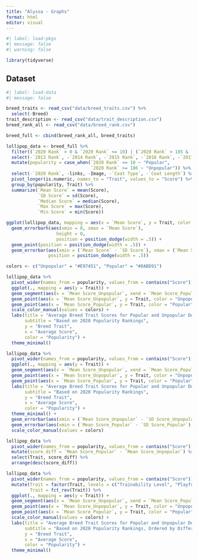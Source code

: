 ```yaml
---
title: "Alyssa - Graphs"
format: html
editor: visual
---
```


```r
#| label: load-pkgs
#| message: false
#| warning: false

library(tidyverse)
```

## Dataset

```r
#| label: load-data
#| message: false

breed_traits <- read_csv("data/breed_traits.csv") %>%
  select(-Breed)
trait_description <- read_csv("data/trait_description.csv")
breed_rank_all <- read_csv("data/breed_rank.csv")

breed_full <- cbind(breed_rank_all, breed_traits)
```

```r
lollipop_data <- breed_full %>%
  filter((`2020 Rank` > 0 & `2020 Rank` <= 10) | (`2020 Rank` > 185 & `2020 Rank` <= 195)) %>%
  select(-`2013 Rank`, -`2014 Rank`, -`2015 Rank`, -`2016 Rank`, -`2017 Rank`, -`2018 Rank`, -`2019 Rank`) %>%
  mutate(popularity = case_when(`2020 Rank` <= 10 ~ "Popular", 
                                `2020 Rank` >= 186 ~ "Unpopular")) %>%
  select(-`2020 Rank`, -links, -Image, -`Coat Type`, -`Coat Length`) %>%
  pivot_longer(is.numeric, names_to = "Trait", values_to = "Score") %>%
  group_by(popularity, Trait) %>%
  summarize(`Mean Score` = mean(Score), 
            `SD Score` = sd(Score), 
            `Median Score` = median(Score), 
            `Max Score` = max(Score), 
            `Min Score` = min(Score))
```

```r
ggplot(lollipop_data, mapping = aes(x = `Mean Score`, y = Trait, color = popularity)) +
  geom_errorbarh(aes(xmin = 0, xmax = `Mean Score`),
                   height = 0,
                   position = position_dodge(width = .5)) +
  geom_point(position = position_dodge(width = .5)) +
  geom_errorbar(aes(xmin = (`Mean Score` - `SD Score`), xmax = (`Mean Score` + `SD Score`)),
                position = position_dodge(width = .5)) 
```

```r
colors <- c("Unpopular" = "#E97451", "Popular" = "#8ABD91")

lollipop_data %>%
  pivot_wider(names_from = popularity, values_from = contains("Score")) %>%
  ggplot(., mapping = aes(y = Trait)) +
  geom_segment(aes(x = `Mean Score_Unpopular`, xend = `Mean Score_Popular`, y = Trait, yend = Trait), color = "darkgrey") +
  geom_point(aes(x = `Mean Score_Unpopular`, y = Trait, color = "Unpopular")) +
  geom_point(aes(x = `Mean Score_Popular`, y = Trait, color = "Popular")) +
  scale_color_manual(values = colors) +
  labs(title = "Average Breed Trait Scores for Popular and Unpopular Dogs", 
       subtitle = "Based on 2020 Popularity Rankings", 
       y = "Breed Trait",
       x = "Average Score",
       color = "Popularity") +
  theme_minimal()

lollipop_data %>%
  pivot_wider(names_from = popularity, values_from = contains("Score")) %>%
  ggplot(., mapping = aes(y = Trait)) +
  geom_segment(aes(x = `Mean Score_Unpopular`, xend = `Mean Score_Popular`, y = Trait, yend = Trait), color = "darkgrey") +
  geom_point(aes(x = `Mean Score_Unpopular`, y = Trait, color = "Unpopular")) +
  geom_point(aes(x = `Mean Score_Popular`, y = Trait, color = "Popular")) +
  labs(title = "Average Breed Trait Scores for Popular and Unpopular Dogs", 
       subtitle = "Based on 2020 Popularity Rankings", 
       y = "Breed Trait",
       x = "Average Score",
       color = "Popularity") +
  theme_minimal() +
  geom_errorbar(aes(xmin = (`Mean Score_Unpopular` - `SD Score_Unpopular`), xmax = (`Mean Score_Unpopular` + `SD Score_Unpopular`), color = "Unpopular"), alpha = 0.4) +
  geom_errorbar(aes(xmin = (`Mean Score_Popular` - `SD Score_Popular`), xmax = (`Mean Score_Popular` + `SD Score_Popular`), color = "Popular"), alpha = 0.4) +
  scale_color_manual(values = colors)
```
```r
lollipop_data %>%
  pivot_wider(names_from = popularity, values_from = contains("Score")) %>%
  mutate(score_diff = `Mean Score_Popular` - `Mean Score_Unpopular`) %>%
  select(Trait, score_diff) %>%
  arrange(desc(score_diff))

lollipop_data %>%
  pivot_wider(names_from = popularity, values_from = contains("Score")) %>%
  mutate(Trait = factor(Trait, levels = c("Trainability Level", "Playfulness Level", "Openness To Strangers", "Drooling Level", "Watchdog/Protective Nature", "Adaptability Level", "Mental Stimulation Needs", "Affectionate With Family", "Coat Grooming Frequency", "Good With Young Children", "Shedding Level", "Energy Level", "Good With Other Dogs", "Barking Level")), 
         Trait = fct_rev(Trait)) %>%
  ggplot(., mapping = aes(y = Trait)) +
  geom_segment(aes(x = `Mean Score_Unpopular`, xend = `Mean Score_Popular`, y = Trait, yend = Trait), color = "darkgrey") +
  geom_point(aes(x = `Mean Score_Unpopular`, y = Trait, color = "Unpopular")) +
  geom_point(aes(x = `Mean Score_Popular`, y = Trait, color = "Popular")) +
  scale_color_manual(values = colors) +
  labs(title = "Average Breed Trait Scores for Popular and Unpopular Dogs", 
       subtitle = "Based on 2020 Popularity Rankings, Ordered by Difference Between Popular and Unpopular Dogs", 
       y = "Breed Trait",
       x = "Average Score",
       color = "Popularity") +
  theme_minimal()
```





